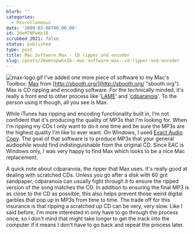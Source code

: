 ```yaml
---
blurb: ''
categories:
  - Miscellaneous
date: '2009-03-08T00:00:00'
id: 20eMTNPwHx1B
scrubbed_2021: false
status: published
type: post
title: Mac Software Max - CD ripper and encoder
slug: /posts/20emtnpwhx1b--mac-software-max--cd-ripper-and-encoder
---
```


![max-logo.gif](http://www.alanwsmith.com/blog/wp-content/uploads/2009/03/max-logo.gif)
I've added one more piece of software to my Mac's Toolbox:
[Max](http://sbooth.org/Max/ "Max audio software") from
[http://sbooth.org/](http://sbooth.org/ "sbooth.org"). Max is CD
ripping and encoding software. For the technically minded, it's
really a front end to other process like
'[LAME](http://lame.sourceforge.net/)' and
'[cdparanoia](http://www.xiph.org/paranoia/)'. To the person using
it though, all you see is Max.

While iTunes has ripping and encoding functionality built in, I'm
not confident that it's producing the quality of MP3s that I'm
looking for. When I'm ripping my CDs I only want to do it one time
and be sure the MP3s are the highest quality I'm like to ever want.
On Windows, I used
[Exact Audio Copy](http://www.exactaudiocopy.de/). The goal of that
software is to produce MP3s that your general audiophile would find
indistinguishable from the original CD. Since EAC is Windows only,
I was very happy to find Max which looks to be a nice Mac
replacement.

A quick note about cdparanoia, the ripper that Max uses. It's
really good at dealing with scratched CDs. Unless you go after a
disk with 60 grit sandpaper, cdparanoia can usually fight through
it to ensure the ripped version of the song matches the CD. In
addition to ensuring the final MP3 is as close to the CD as
possible, this also helps prevent those weird digital garbles that
pop up in MP3s from time to time. The trade off for this insurance
is that ripping a scratched up CD can be very, very slow. Like I
said before, I'm more interested in only have to go through the
process once, so I don't mind that might take longer to get the
track into the computer if it means I don't have to go back and
repeat the process later.

